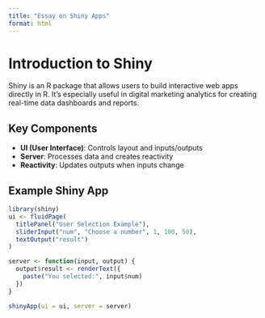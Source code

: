 ```yaml
---
title: "Essay on Shiny Apps"
format: html
---
```


# Introduction to Shiny

Shiny is an R package that allows users to build interactive web apps directly in R. It’s especially useful in digital marketing analytics for creating real-time data dashboards and reports.

## Key Components
- **UI (User Interface)**: Controls layout and inputs/outputs
- **Server**: Processes data and creates reactivity
- **Reactivity**: Updates outputs when inputs change

## Example Shiny App

```r
library(shiny)
ui <- fluidPage(
  titlePanel("User Selection Example"),
  sliderInput("num", "Choose a number", 1, 100, 50),
  textOutput("result")
)

server <- function(input, output) {
  output$result <- renderText({
    paste("You selected:", input$num)
  })
}

shinyApp(ui = ui, server = server)
```